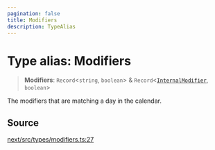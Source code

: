 ```yaml
---
pagination: false
title: Modifiers
description: TypeAlias
---
```


# Type alias: Modifiers

> **Modifiers**: `Record`\<`string`, `boolean`\> & `Record`\<[`InternalModifier`](/api/next/type-aliases/InternalModifier.mdx), `boolean`\>

The modifiers that are matching a day in the calendar.

## Source

[next/src/types/modifiers.ts:27](https://github.com/gpbl/react-day-picker/blob/575f9be39/next/src/types/modifiers.ts#L27)
